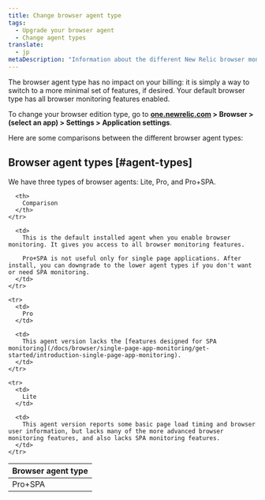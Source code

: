 ```yaml
---
title: Change browser agent type
tags:
  - Upgrade your browser agent
  - Change agent types
translate:
  - jp
metaDescription: "Information about the different New Relic browser monitoring agent types (Lite, Pro, or Pro+SPA)."
---
```


The browser agent type has no impact on your billing: it is simply a way to switch to a more minimal set of features, if desired. Your default browser type has all browser monitoring features enabled. 

To change your browser edition type, go to **[one.newrelic.com](https://one.newrelic.com/all-capabilities) > Browser > (select an app) > Settings > Application settings**.

Here are some comparisons between the different browser agent types: 

## Browser agent types [#agent-types]

We have three types of browser agents: Lite, Pro, and Pro+SPA. 

<table>
  <thead>
    <tr>
      <th style={{ width: "150px" }}>
        Browser agent type
      </th>

      <th>
        Comparison
      </th>
    </tr>
  </thead>

  <tbody>
    <tr>
      <td>
        Pro+SPA
      </td>

      <td>
        This is the default installed agent when you enable browser monitoring. It gives you access to all browser monitoring features. 

        Pro+SPA is not useful only for single page applications. After install, you can downgrade to the lower agent types if you don't want or need SPA monitoring.
      </td>
    </tr>

    <tr>
      <td>
        Pro
      </td>

      <td>
        This agent version lacks the [features designed for SPA monitoring](/docs/browser/single-page-app-monitoring/get-started/introduction-single-page-app-monitoring).
      </td>
    </tr>

    <tr>
      <td>
        Lite
      </td>

      <td>
        This agent version reports some basic page load timing and browser user information, but lacks many of the more advanced browser monitoring features, and also lacks SPA monitoring features.
      </td>
    </tr>
  </tbody>
</table>

